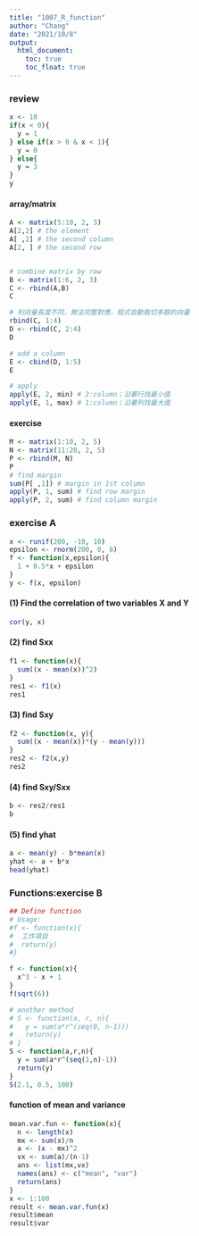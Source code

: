 ```yaml
---
title: "1007_R_function"
author: "Chang"
date: "2021/10/8"
output: 
  html_document:
    toc: true
    toc_float: true
---
```


### review
```r
x <- 10
if(x < 0){
  y = 1
} else if(x > 0 & x < 1){
  y = 0
} else{
  y = 3
}
y
```


#### array/matrix
```r
A <- matrix(5:10, 2, 3)
A[2,2] # the element
A[ ,2] # the second column
A[2, ] # the second row


# combine matrix by row
B <- matrix(1:6, 2, 3)
C <- rbind(A,B)
C

# 列向量長度不同，無法完整對應，程式自動裁切多餘的向量
rbind(C, 1:4)  
D <- rbind(C, 2:4)
D

# add a column
E <- cbind(D, 1:5) 
E

# apply
apply(E, 2, min) # 2:column；沿著行找最小值
apply(E, 1, max) # 1:column；沿著列找最大值

```

#### exercise
```r
M <- matrix(1:10, 2, 5)
N <- matrix(11:20, 2, 5)
P <- rbind(M, N)
P
# find margin
sum(P[ ,1]) # margin in 1st column
apply(P, 1, sum) # find row margin
apply(P, 2, sum) # find column margin 
```

### exercise A
```r
x <- runif(200, -10, 10)
epsilon <- rnorm(200, 0, 8)
f <- function(x,epsilon){
  1 + 0.5*x + epsilon
}
y <- f(x, epsilon)
```

#### (1) Find the correlation of two variables X and Y
```r
cor(y, x)
```


#### (2) find Sxx
```r
f1 <- function(x){
  sum((x - mean(x))^2)
}
res1 <- f1(x)
res1
```

#### (3) find Sxy
```r
f2 <- function(x, y){
  sum((x - mean(x))*(y - mean(y)))
}
res2 <- f2(x,y)
res2
```

#### (4) find Sxy/Sxx
```r
b <- res2/res1
b
```

#### (5) find yhat
```r
a <- mean(y) - b*mean(x)
yhat <- a + b*x
head(yhat)
```


### Functions:exercise B
```r
## Define function
# Usage:
#f <- function(x){
#  工作項目
#  return(y)
#}

f <- function(x){
  x^3 - x + 1
}
f(sqrt(6))

# another method
# S <- function(a, r, n){
#   y = sum(a*r^(seq(0, n-1)))
#   return(y)
# }
S <- function(a,r,n){
  y = sum(a*r^(seq(1,n)-1))
  return(y)
}
S(2.1, 0.5, 100)

```

#### function of mean and variance
```r
mean.var.fun <- function(x){
  n <- length(x)
  mx <- sum(x)/n
  a <- (x - mx)^2
  vx <- sum(a)/(n-1)
  ans <- list(mx,vx)
  names(ans) <- c("mean", "var")
  return(ans)
}
x <- 1:100
result <- mean.var.fun(x)
result$mean
result$var

```
















